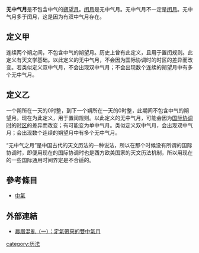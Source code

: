 
'''无中气月'''是不包含中气的[[朔望月|朔望月]]。[[闰月|闰月]]是无中气月。无中气月不一定是[[闰月|闰月]]。无中气月多于闰月，这是因为有双中气月存在。

==定义甲==

连续两个朔之间，不包含中气的朔望月。历史上曾有此定义，且用于置闰规则。此定义有天文学基础。以此定义的无中气月，不会因为国际协调时的时区的差异而改变。若类似定义双中气月，不会出现双中气月；不会出现数个连续的朔望月中有多个无中气月。

==定义乙==

一个朔所在一天的0时整，到下一个朔所在一天的0时整，此期间不包含中气的朔望月。现在为此定义，用于置闰规则。以此定义的无中气月，可能会因为[[国际协调时|国际协调时]]的[[时区|时区]]的差异而改变；有可能变为单中气月。类似定义双中气月，会出现双中气月；会出现数个连续的朔望月中有多个无中气月。

“无中气之月”是中国古代的天文历法的一种说法，所以在那个时候没有所谓的国际协调时，即便用现在的国际协调时也是西方欧美国家的天文历法机制，所以用现在的一些国际通用时间界定是不合适的。

==參考條目==
* [[中氣|中氣]]

==外部連結==
* [https://blog.stheadline.com/article/detail/491475 農曆混亂（一）：定氣帶來的雙中氣月]



[[category:历法|category:历法]]